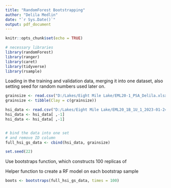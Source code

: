 ```yaml
---
title: "RandomForest Bootstrapping"
author: "Delila Medlin"
date: "`r Sys.Date()`"
output: pdf_document
---
```


```r
knitr::opts_chunk$set(echo = TRUE)

# necessary libraries 
library(randomForest)
library(ranger)
library(caret)
library(tidyverse)
library(rsample)
```

Loading in the training and validation data, merging it into one dataset, also setting seed for random numbers used later on.
```r
grainsize <- read.csv("D:/Lakes/Eight Mile Lake/EML20-1_PSA_Delila.xlsx - EML20-1_PSA_Fine.csv", header = TRUE)[1:21,5] 
grainsize <- tibble(Clay = c(grainsize))

hsi_data <- read.csv("D:/Lakes/Eight Mile Lake/EML20_1B_1U_1_2023-01-24_21-41-36/filtered_reflectance_EML_20_1B_1U_1_w") 
hsi_data <- hsi_data[ ,-1]
hsi_data <- hsi_data[ ,-1]


# bind the data into one set
# and remove ID column 
full_hsi_gs_data <- cbind(hsi_data, grainsize)

set.seed(22)
```

Use bootstraps function, which constructs 100 replicas of 


Helper function to create a RF model on each bootstrap sample
```r
boots <- bootstraps(full_hsi_gs_data, times = 100)

```



